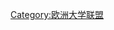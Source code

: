 {{Navbox
|name  = 欧洲高级工程教育和研究学校协会
|title = [[欧洲高级工程教育和研究学校协会]]
|state = {{{state|autocollapse}}}
|listclass = hlist
|list1 = 
* [[奥尔堡大学]]
* [[阿尔托大学]]
* [[国立雅典理工大学]]
* [[布达佩斯科技经济大学]]
* [[布尔诺理工大学]]
* [[查尔摩斯工学院]]
* [[布拉格捷克理工大学]]
* [[丹麦技术大学]]
* [[中央理工-高等电力学院]]
* [[国立民用航空学院]]
* {{Link-fr|国立高等机械和航空技术学院|École nationale supérieure de mécanique et d'aérotechnique}}
* [[洛桑联邦理工学院]]
* [[苏黎世联邦理工学院]]
* [[佛罗伦萨大学]]
* [[根特大学]]
* [[格但斯克理工大学]]
* {{Link-fa|格勒诺布尔理工大学|Institut polytechnique de Grenoble}}
* [[汉诺威大学]]
* [[赫瑞瓦特大学]]
* [[国立里昂应用科学学院]]
* [[国立图卢兹应用科学学院]]
* [[法国高等航空航天学院]]
* {{Link-en|里斯本理工学院|Instituto Superior Técnico}}
* [[伊斯坦布尔理工大学]]
* [[卡尔斯鲁厄理工学院]]
* [[皇家工学院]]
* [[考纳斯理工大学]]
* [[荷语天主教鲁汶大学]]
* [[隆德大学]]
* [[中东科技大学]]
* [[挪威科技大学]]
* [[巴黎高科]]
* [[米兰理工大学]]
* [[都灵理工大学]]
* [[波尔图大学]]
* [[布加勒斯特理工大学]]
* [[波兹南理工大学]]
* [[亚琛工业大学]]
* [[斯图加特大学]]
* [[高等电力学院]]
* [[以色列理工学院]]
* [[塞萨洛尼基亚里士多德大学]]
* [[托木斯克理工大学]]
* [[柏林工业大学]]
* [[克里特理工大学]]
* [[达姆施塔特工业大学]]
* [[代尔夫特理工大学]]
* [[德累斯顿工业大学]]
* [[埃因霍温理工大学]]
* [[汉堡工业大学]]
* [[伊尔默瑙工业大学]]
* [[慕尼黑工业大学]]
* [[维也纳科技大学]]
* [[华沙理工大学]]
* [[塔林理工大学]]
* [[特文特大学]]
* [[都柏林大学学院]]
* [[法语天主教鲁汶大学]]
* [[加泰罗尼亚理工大学]]
* [[马德里理工大学]]
* [[瓦伦西亚理工大学]]
}}<noinclude>
{{collapsible option}}
{{DEFAULTSORT:Cesaer}}
[[Category:欧洲大学联盟]]
</noinclude>